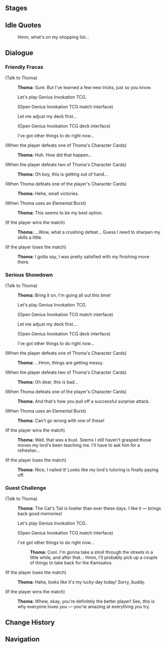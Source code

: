 {{Genius Invokation TCG Character Stages Intro}}

==Stages==
{{Genius Invokation TCG Stages/Detailed|Thoma}}

==Idle Quotes==
{{Dialogue Start}}
:{{DIcon|Idle}} Hmm, what's on my shopping list...
{{Dialogue End}}

==Dialogue==
===Friendly Fracas===
{{Dialogue Start}}
;(Talk to Thoma)
:{{A|vo card thoma invite easy 01.ogg}} '''Thoma:''' Sure. But I've learned a few new tricks, just so you know.
:{{DIcon|TCG}} Let's play Genius Invokation TCG.
:;(Open Genius Invokation TCG match interface)
:{{DIcon}} Let me adjust my deck first...
:;(Open Genius Invokation TCG deck interface)
:{{DIcon}} I've got other things to do right now...

;(When the player defeats one of Thoma's Character Cards)
:{{A|vo card thoma ingame easy 02.ogg}} '''Thoma:''' Huh. How did that happen...

;(When the player defeats two of Thoma's Character Cards)
:{{A|vo card thoma ingame easy 03.ogg}} '''Thoma:''' Oh boy, this is getting out of hand...

;(When Thoma defeats one of the player's Character Cards)
:{{A|vo card thoma ingame easy 01.ogg}} '''Thoma:''' Hehe, small victories.

;(When Thoma uses an Elemental Burst)
:{{A|vo card thoma ingame easy 04.ogg}} '''Thoma:''' This seems to be my best option.

;(If the player wins the match)
:{{A|vo card thoma invite easy 03.ogg}} '''Thoma:''' ...Wow, what a crushing defeat... Guess I need to sharpen my skills a little.

;(If the player loses the match)
:{{A|vo card thoma invite easy 02.ogg}} '''Thoma:''' I gotta say, I was pretty satisfied with my finishing move there.
{{Dialogue End}}

===Serious Showdown===
{{Dialogue Start}}
;(Talk to Thoma)
:{{A|vo card thoma invite hard 01.ogg}} '''Thoma:''' Bring it on, I'm going all out this time!
:{{DIcon|TCG}} Let's play Genius Invokation TCG.
:;(Open Genius Invokation TCG match interface)
:{{DIcon}} Let me adjust my deck first...
:;(Open Genius Invokation TCG deck interface)
:{{DIcon}} I've got other things to do right now...

;(When the player defeats one of Thoma's Character Cards)
:{{A|vo card thoma ingame hard 02.ogg}} '''Thoma:''' ...Hmm, things are getting messy.

;(When the player defeats two of Thoma's Character Cards)
:{{A|vo card thoma ingame hard 03.ogg}} '''Thoma:''' Oh dear, this is bad...

;(When Thoma defeats one of the player's Character Cards)
:{{A|vo card thoma ingame hard 01.ogg}} '''Thoma:''' And that's how you pull off a successful surprise attack.

;(When Thoma uses an Elemental Burst)
:{{A|vo card thoma ingame hard 04.ogg}} '''Thoma:''' Can't go wrong with one of these!

;(If the player wins the match)
:{{A|vo card thoma invite hard 03.ogg}} '''Thoma:''' Well, that was a bust. Seems I still haven't grasped those moves my lord's been teaching me. I'll have to ask him for a refresher...

;(If the player loses the match)
:{{A|vo card thoma invite hard 02.ogg}} '''Thoma:''' Nice, I nailed it! Looks like my lord's tutoring is finally paying off.
{{Dialogue End}}

===Guest Challenge===
{{Dialogue Start}}
;(Talk to Thoma)
:{{A|vo card thoma freetalk 01.ogg}} '''Thoma:''' The Cat's Tail is livelier than ever these days. I like it &mdash; brings back good memories!
:{{DIcon|TCG}} Let's play Genius Invokation TCG.
:;(Open Genius Invokation TCG match interface)
:{{DIcon}} I've got other things to do right now...
::{{A|vo card thoma leave 01.ogg}} '''Thoma:''' Cool. I'm gonna take a stroll through the streets in a little while, and after that... Hmm, I'll probably pick up a couple of things to take back for the Kamisatos.

;(If the player loses the match)
:{{A|vo card thoma endofgame win 01.ogg}} '''Thoma:''' Haha, looks like it's my lucky day today! Sorry, buddy.

;(If the player wins the match)
:{{A|vo card thoma endofgame fail 01.ogg}} '''Thoma:''' Whew, okay, you're definitely the better player! See, this is why everyone loves you &mdash; you're amazing at everything you try.
{{Dialogue End}}

==Change History==
{{Change History|4.4}}

==Navigation==
{{Genius Invokation TCG Stages Navbox}}